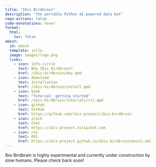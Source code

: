 ```yaml
---
title: "Ibis Birdbrain"
description: "the portable Python AI-powered data bot"
repo-actions: false
code-annotations: hover
format:
  html:
    toc: false
about:
  id: about
  template: jolla
  image: images/logo.png
  links:
    - icon: info-circle
      text: Why Ibis Birdbrain?
      href: /ibis-birdbrain/why.qmd
    - icon: download
      text: Installation
      href: /ibis-birdbrain/install.qmd
    - icon: book
      text: "Tutorial: getting started"
      href: /ibis-birdbrain/tutorials/cli.qmd
    - icon: github
      text: GitHub
      href: https://github.com/ibis-project/ibis-birdbrain
    - icon: slack
      text: Chat
      href: https://ibis-project.zulipchat.com
    - icon: rss
      text: RSS
      href: https://ibis-project.github.io/ibis-birdbrain/posts.xml
---
```


::: {#about}
:::

::: {.callout-warning}
Ibis Birdbrain is highly experimental and currently under construction by slow humans. Please check back soon!
:::
